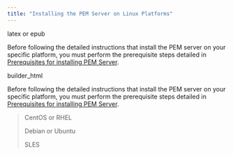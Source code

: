 ```yaml
---
title: "Installing the PEM Server on Linux Platforms"
---
```


<div id="installing_pem_server_on_linux" class="registered_link"></div>


<div id="linux_installation" class="registered_link"></div>



<div class="only">

latex or epub

Before following the detailed instructions that install the PEM server on your specific platform, you must perform the prerequisite steps detailed in [Prerequisites for installing PEM Server](../03_installing_postgres_enterprise_manager/#prerequisites_for_installing_pem_server).

</div>

<div class="only">

builder\_html

Before following the detailed instructions that install the PEM server on your specific platform, you must perform the prerequisite steps detailed in [Prerequisites for installing PEM Server](../03_installing_postgres_enterprise_manager/#prerequisites_for_installing_pem_server).

> <div class="tabs">
>
> <div class="tab">
>
> CentOS or RHEL
>
> </div>
>
> <div class="tab">
>
> Debian or Ubuntu
>
> </div>
>
> <div class="tab">
>
> SLES
>
> </div>
>
> </div>

</div>
